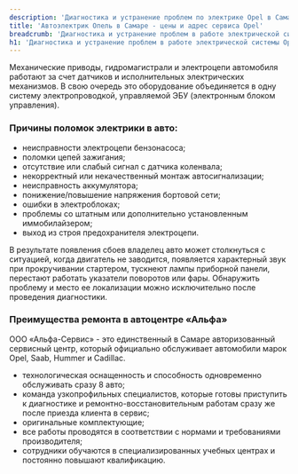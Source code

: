 ```yaml
---
description: 'Диагностика и устранение проблем по электрике Opel в Самаре по выгодным ценам в сертифицированном сервисе Опель.'
title: 'Автоэлектрик Опель в Самаре - цены и адрес сервиса Opel'
breadcrumb: 'Диагностика и устранение проблем в работе электрической системы Opel'
h1: 'Диагностика и устранение проблем в работе электрической системы Opel'
---
```

<p>
	 Механические приводы, гидромагистрали и электроцепи автомобиля работают за счет датчиков и исполнительных электрических механизмов. В свою очередь это оборудование объединяется в одну систему электропроводкой, управляемой ЭБУ (электронным блоком управления).
</p>
<h3>Причины поломок электрики в авто:</h3>
<ul>
	<li>неисправности электроцепи бензонасоса;</li>
	<li>поломки цепей зажигания;</li>
	<li>отсутствие или слабый сигнал с датчика коленвала;</li>
	<li>некорректный или некачественный монтаж автосигнализации;</li>
	<li>неисправность аккумулятора;</li>
	<li>понижение/повышение напряжения бортовой сети;</li>
	<li>ошибки в электроблоках;</li>
	<li>проблемы со штатным или дополнительно установленным иммобилайзером;</li>
	<li>выход из строя предохранителя электроцепи.</li>
</ul>
<p>
	 В результате появления сбоев владелец авто может столкнуться с ситуацией, когда двигатель не заводится, появляется характерный звук при прокручивании стартером, тускнеют лампы приборной панели, перестают работать указатели поворотов или фары. Обнаружить проблему и место ее локализации можно исключительно после проведения диагностики.
</p>
<h3>Преимущества ремонта в автоцентре «Альфа»</h3>
<p>
	 ООО «Альфа-Сервис» - это единственный в Самаре авторизованный сервисный центр, который официально обслуживает автомобили марок Opel, Saab, Hummer и Cadillac.
</p>
<ul>
	<li>технологическая оснащенность и способность одновременно обслуживать сразу 8 авто;</li>
	<li>команда узкопрофильных специалистов, которые готовы приступить к диагностике и ремонтно-восстановительным работам сразу же после приезда клиента в сервис;</li>
	<li>оригинальные комплектующие;</li>
	<li>все работы проводятся в соответствии с нормами и требованиями производителя;</li>
	<li>сотрудники обучаются в специализированных учебных центрах и постоянно повышают квалификацию.</li>
</ul>